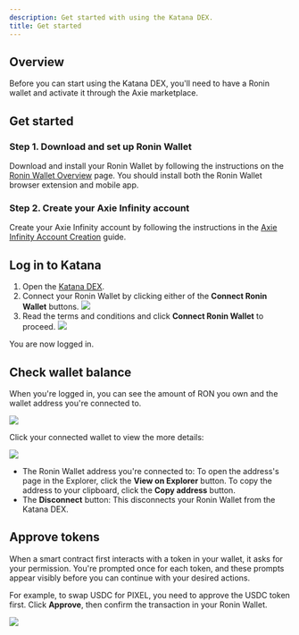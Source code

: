 ```yaml
---
description: Get started with using the Katana DEX.
title: Get started 
---
```




## Overview

Before you can start using the Katana DEX, you'll need to have a Ronin wallet and activate it through the Axie marketplace.

## Get started

### Step 1. Download and set up Ronin Wallet

Download and install your Ronin Wallet by following the instructions on the [Ronin Wallet Overview](https://support.roninchain.com/hc/en-us/articles/21919788607131-Ronin-Wallet-Overview) page.
You should install both the Ronin Wallet browser extension and mobile app. 

### Step 2. Create your Axie Infinity account

Create your Axie Infinity account by following the instructions in the [Axie Infinity Account Creation](https://support.axieinfinity.com/hc/en-us/articles/4405373226779-Getting-Started-with-Axie-Infinity#h_01HTCKHNRGFXG8K7HQ33YK37A5) guide.

## Log in to Katana

1. Open the [Katana DEX](https://katana.roninchain.com/).
2. Connect your Ronin Wallet by clicking either of the **Connect Ronin Wallet** buttons.
    <img src={connectWallet} width={1000} />
3. Read the terms and conditions and click **Connect Ronin Wallet** to proceed.
    <img src={connectWalletTerms} width={1000} />

You are now logged in.

## Check wallet balance

When you're logged in, you can see the amount of RON you own and the wallet address you're connected to.

<img src={walletBalance} width={1000} />

Click your connected wallet to view the more details:

<img src={walletOptions} width={1000} />

* The Ronin Wallet address you're connected to: To open the address's page in the Explorer, click the **View on Explorer** button. To copy the address to your clipboard, click the **Copy address** button.
* The **Disconnect** button: This disconnects your Ronin Wallet from the Katana DEX.

## Approve tokens

When a smart contract first interacts with a token in your wallet, it asks for your permission. You're prompted once for each token, and these prompts appear visibly before you can continue with your desired actions. 

For example, to swap USDC for PIXEL, you need to approve the USDC token first. Click **Approve**, then confirm the transaction in your Ronin Wallet.

<img src={approveTokens} width={1000} />

